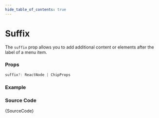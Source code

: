 ```yaml
---
hide_table_of_contents: true
---
```



# Suffix

The `suffix` prop allows you to add additional content or elements after the label of a menu item.

### Props

```ts noCopy
suffix?: ReactNode | ChipProps
```

### Example

<IframeWindow url='https://demos.pixinvent.com/vuexy-nextjs-admin-template/demo-1/en/menu-examples/vertical-menu/menu-item/suffix' />

### Source Code

<TsToJsCodeSnippet>{SourceCode}</TsToJsCodeSnippet>
